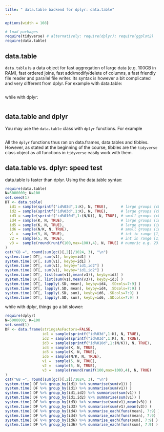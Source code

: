 ```yaml
---
title: " data.table backend for dplyr: data.table"
---
```


```r
options(width = 108)
```

```r
# load packages
require(tidyverse) # alternatively: require(dplyr); require(ggplot2)
require(data.table)  
```

## data.table

`data.table` is a data object for fast aggregation of large data (e.g. 100GB in RAM), fast ordered joins, fast add/modify/delete of columns, a fast friendly file reader and parallel file writer. Its syntax is however a bit complicated and very different from dplyr. For example with data.table:

```r

```

while with dplyr:

```r

```



## data.table and dplyr

You may use the `data.table` class with `dplyr` functions. For example

```r

```

All the `dplyr` functions thus ran on data.frames, data.tables and tibbles. However, as stated at the beginning of the course, tibbles are the `tidyverse` class object as all functions in `tidyverse` easily work with them.


## data.table vs. dplyr: speed test

data.table is faster than dplyr. Using the data.table syntax:

```r
require(data.table)
N=5000000; K=100
set.seed(1)
DT <- data.table(
  id1 = sample(sprintf("id%03d",1:K), N, TRUE),      # large groups (char)
  id2 = sample(sprintf("id%03d",1:K), N, TRUE),      # large groups (char)
  id3 = sample(sprintf("id%010d",1:(N/K)), N, TRUE), # small groups (char)
  id4 = sample(K, N, TRUE),                          # large groups (int)
  id5 = sample(K, N, TRUE),                          # large groups (int)
  id6 = sample(N/K, N, TRUE),                        # small groups (int)
  v1 =  sample(5, N, TRUE),                          # int in range [1,5]
  v2 =  sample(5, N, TRUE),                          # int in range [1,5]
  v3 =  sample(round(runif(100,max=100),4), N, TRUE) # numeric e.g. 23.5749
)
cat("GB =", round(sum(gc()[,2])/1024, 3), "\n")
system.time( DT[, sum(v1), keyby=id1] )
system.time( DT[, sum(v1), keyby=id1] )
system.time( DT[, sum(v1), keyby="id1,id2"] )
system.time( DT[, sum(v1), keyby="id1,id2"] )
system.time( DT[, list(sum(v1),mean(v3)), keyby=id3] )
system.time( DT[, list(sum(v1),mean(v3)), keyby=id3] )
system.time( DT[, lapply(.SD, mean), keyby=id4, .SDcols=7:9] )
system.time( DT[, lapply(.SD, mean), keyby=id4, .SDcols=7:9] )
system.time( DT[, lapply(.SD, sum), keyby=id6, .SDcols=7:9] )
system.time( DT[, lapply(.SD, sum), keyby=id6, .SDcols=7:9] )
```


while with dplyr, things go a bit slower:

```r
require(dplyr)
N=5000000; K=100
set.seed(1)
DF <- data.frame(stringsAsFactors=FALSE,
                 id1 = sample(sprintf("id%03d",1:K), N, TRUE),
                 id2 = sample(sprintf("id%03d",1:K), N, TRUE),
                 id3 = sample(sprintf("id%010d",1:(N/K)), N, TRUE),
                 id4 = sample(K, N, TRUE),                          
                 id5 = sample(K, N, TRUE),                         
                 id6 = sample(N/K, N, TRUE),                       
                 v1 =  sample(5, N, TRUE),                         
                 v2 =  sample(5, N, TRUE),                       
                 v3 =  sample(round(runif(100,max=100),4), N, TRUE)
)
cat("GB =", round(sum(gc()[,2])/1024, 3), "\n")
system.time( DF %>% group_by(id1) %>% summarise(sum(v1)) )
system.time( DF %>% group_by(id1) %>% summarise(sum(v1)) )
system.time( DF %>% group_by(id1,id2) %>% summarise(sum(v1)) )
system.time( DF %>% group_by(id1,id2) %>% summarise(sum(v1)) )
system.time( DF %>% group_by(id3) %>% summarise(sum(v1),mean(v3)) )
system.time( DF %>% group_by(id3) %>% summarise(sum(v1),mean(v3)) )
system.time( DF %>% group_by(id4) %>% summarise_each(funs(mean), 7:9) )
system.time( DF %>% group_by(id4) %>% summarise_each(funs(mean), 7:9) )
system.time( DF %>% group_by(id6) %>% summarise_each(funs(sum), 7:9) )
system.time( DF %>% group_by(id6) %>% summarise_each(funs(sum), 7:9) )
```

